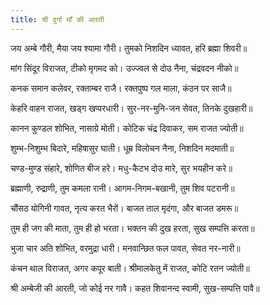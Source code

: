 ```yaml
---
title: श्री दुर्गा माँ की आरती
---
```


<AartiBlock>
जय अम्बे गौरी, मैया जय श्यामा गौरी।
तुमको निशदिन ध्यावत, हरि ब्रह्मा शिवरी॥

मांग सिंदूर विराजत, टीको मृगमद को।
उज्ज्वल से दोउ नैना, चंद्रवदन नीको॥

कनक समान कलेवर, रक्ताम्बर राजै।
रक्तपुष्प गल माला, कंठन पर साजै॥

केहरि वाहन राजत, खड्ग खप्परधारी।
सुर-नर-मुनि-जन सेवत, तिनके दुखहारी॥

कानन कुण्डल शोभित, नासाग्रे मोती।
कोटिक चंद्र दिवाकर, सम राजत ज्योती॥

शुम्भ-निशुम्भ बिदारे, महिषासुर घाती।
धूम्र विलोचन नैना, निशदिन मदमाती॥

चण्ड-मुण्ड संहारे, शोणित बीज हरे।
मधु-कैटभ दोउ मारे, सुर भयहीन करे॥

ब्रह्माणी, रुद्राणी, तुम कमला रानी।
आगम-निगम-बखानी, तुम शिव पटरानी॥

चौंसठ योगिनी गावत, नृत्य करत भैरों।
बाजत ताल मृदंगा, और बाजत डमरू॥

तुम ही जग की माता, तुम ही हो भरता।
भक्तन की दुख हरता, सुख सम्पत्ति करता॥

भुजा चार अति शोभित, वरमुद्रा धारी।
मनवान्छित फल पावत, सेवत नर-नारी॥

कंचन थाल विराजत, अगर कपूर बाती।
श्रीमालकेतु में राजत, कोटि रतन ज्योती॥

श्री अम्बेजी की आरती, जो कोई नर गावै।
कहत शिवानन्द स्वामी, सुख-सम्पत्ति पावै॥
</AartiBlock>